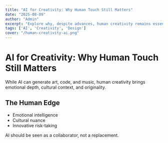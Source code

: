 ```yaml
---
title: "AI for Creativity: Why Human Touch Still Matters"
date: "2025-08-09"
author: "Admin"
excerpt: "Explore why, despite advances, human creativity remains essential alongside AI."
tags: ['AI', 'Creativity', 'Design']
cover: "/human-creativity-ai.png"
---
```


# AI for Creativity: Why Human Touch Still Matters

While AI can generate art, code, and music, human creativity brings emotional depth, cultural context, and originality.

## The Human Edge
- Emotional intelligence
- Cultural nuance
- Innovative risk-taking

AI should be seen as a collaborator, not a replacement.

